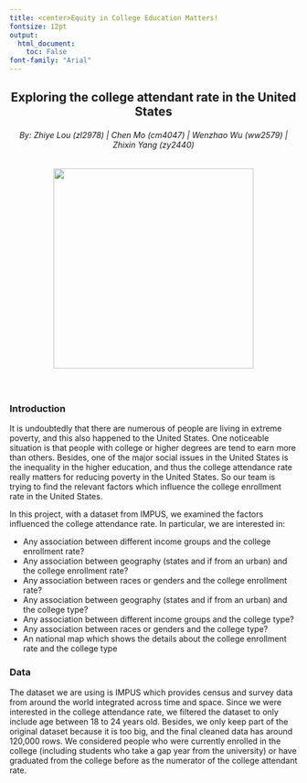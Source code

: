 ```yaml
---
title: <center>Equity in College Education Matters! 
fontsize: 12pt
output:   
  html_document:
    toc: False
font-family: "Arial"
---
```

<h2 style="text-align: center;" markdown="1">Exploring the college attendant rate in the United States</h2>   
<h6 style="text-align: center;" markdown="1">By: Zhiye Lou (zl2978) |  Chen Mo (cm4047) |  Wenzhao Wu (ww2579)  | Zhixin Yang (zy2440)</h6>

<center>

![](homepage_picture.jpg){width=350px}
</center>

<br>

## {.tabset .tabset-pills}  
### Introduction
It is undoubtedly that there are numerous of people are living in extreme poverty, and this also happened to the United States. One noticeable situation is that people with college or higher degrees are tend to earn more than others. Besides, one of the major social issues in the United States is the inequality in the higher education, and thus the college attendance rate really matters for reducing poverty in the United States. So our team is trying to find the relevant factors which influence the college enrollment rate in the United States.   

In this project, with a dataset from IMPUS, we examined the factors influenced the college attendance rate. In particular, we are interested in:  

- Any association between different income groups and the college enrollment rate?  
- Any association between geography (states and if from an urban) and the college enrollment rate?
- Any association between races or genders and the college enrollment rate?  
- Any association between geography (states and if from an urban) and the college type?  
- Any association between different income groups and the college type?  
- Any association between races or genders and the college type?  
- An national map which shows the details about the college enrollment rate and the college type

### Data
The dataset we are using is IMPUS which provides census and survey data from around the world integrated across time and space. Since we were interested in the college attendance rate, we filtered the dataset to only include age between 18 to 24 years old. Besides, we only keep part of the original dataset because it is too big, and the final cleaned data has around 120,000 rows. We considered people who were currently enrolled in the college (including students who take a gap year from the university) or have graduated from the college before as the numerator of the college attendant rate.  






